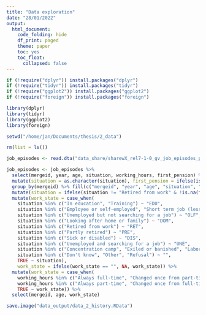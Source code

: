 ```yaml
---
title: "Data exploration"
date: "28/01/2022"
output:
  html_document:
    code_folding: hide
    df_print: paged
    theme: paper
    toc: yes
    toc_float:
      collapsed: false
---
```


```r
if (!require("dplyr")) install.packages("dplyr")
if (!require("tidyr")) install.packages("tidyr")
if (!require("ggplot2")) install.packages("ggplot2")
if (!require("foreign")) install.packages("foreign")

library(dplyr)
library(tidyr)
library(ggplot2)
library(foreign)

setwd("/home/jan/Documents/thesis/2_data")

rm(list = ls())
```

```r
job_episodes <- read.dta("data_share/sharewX_rel7-1-0_gv_job_episodes_panel_stata/sharewX_rel7-1-0_gv_job_episodes_panel.dta")

job_episodes <- job_episodes %>% 
  select(mergeid, year, age, situation, working_hours, first_pension) %>%
  mutate(situation = as.character(situation), first_pension = ifelse(is.na(first_pension) & situation == "Retired from work", 1, first_pension)) %>%
  group_by(mergeid) %>% fill(c("mergeid", "year", "age", "situation", "first_pension"), .direction = "down") %>% ungroup() %>%
  mutate(situation = ifelse(situation != "Retired from work" & !is.na(first_pension), "Partly retired", situation)) %>%
  mutate(work_state = case_when(
    situation %in% c("In education", "Training") ~ "EDU",
    situation %in% c("Employee or self-employed", "Short term job (less than 6 months)") ~ "FTE",
    situation %in% c("Unemployed but not searching for a job") ~ "OLF",
    situation %in% c("Looking after home or family") ~ "DOM",
    situation %in% c("Retired from work") ~ "RET",
    situation %in% c("Partly retired") ~ "PRE",
    situation %in% c("Sick or disabled") ~ "DIS",
    situation %in% c("Unemployed and searching for a job") ~ "UNE",
    situation %in% c("Concentration camp", "Exiled or banished", "Labor camp", "Leisure, travelling or doing nothing", "Managing your assets", "Forced labour or in jail", "Military services, war prisoner or equivalent", "Voluntary or community work") ~ "OLF",
    situation %in% c("Don't know", "Other", "Refusal") ~ "",
    TRUE ~ situation),
    work_state = ifelse(work_state == "", NA, work_state)) %>%
  mutate(work_state = case_when(
    working_hours %in% c("Always full-time", "Changed once from part-time to full-time") & !situation %in% c("Partly retired", "Retired from work") ~ "FTE",
    working_hours %in% c("Always part-time", "Changed once from full-time to part-time", "Changed multiple times") & !situation %in% c("Partly retired", "Retired from work") ~ "PTE",
    TRUE ~ work_state)) %>%
  select(mergeid, age, work_state)
```

```r
save.image("data_output/data_2_history.RData")
```